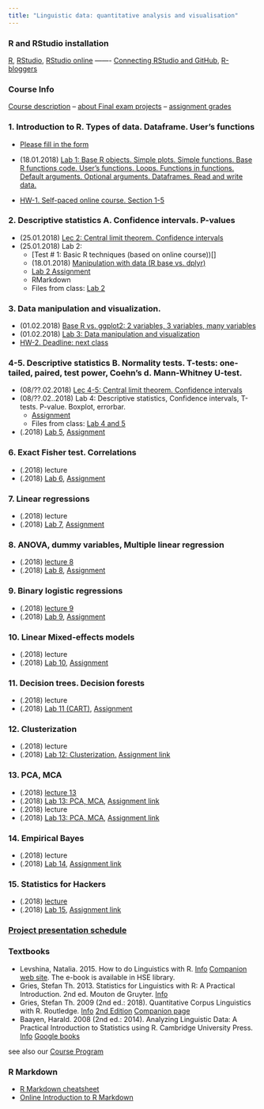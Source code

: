 ```yaml
---
title: "Linguistic data: quantitative analysis and visualisation"
---
```


### R and RStudio installation
[R](https://www.r-project.org/), [RStudio](https://www.rstudio.com/products/rstudio/download/#download), [RStudio online](https://www.rollapp.com/app/rstudio) ------- [Connecting RStudio and GitHub](http://happygitwithr.com/rstudio-git-github.html), [R-bloggers](https://www.r-bloggers.com/)

### Course Info	
[Course description](https://agricolamz.github.io/2018-MAG_R_course/Lec_1_Course_description.html)
 -- [about Final exam projects](https://github.com/agricolamz/2018-MAG_R_course/raw/master/projects.pdf)
 -- [assignment grades]()   

### 1. Introduction to R. Types of data. Dataframe. User's functions
* [Please fill in the form](https://docs.google.com/forms/d/e/1FAIpQLSeHEP4ivqpKUqPJpuruwbbOb_6x05m8ExA_YdiHer7gC3Hzng/viewform?usp=sf_link)  
* (18.01.2018)	[Lab 1: Base R objects. Simple plots. Simple functions. Base R functions code. User's functions. Loops. Functions in functions. Default arguments. Optional arguments. Dataframes. Read and write data.]()

* [HW-1. Self-paced online course. Section 1-5 ](https://www.edx.org/course/introduction-r-data-science-microsoft-dat204x-7)

### 2. Descriptive statistics A. Confidence intervals. P-values
* (25.01.2018) [Lec 2: Central limit theorem. Confidence intervals]()
* (25.01.2018) Lab 2: 
    * [Test # 1: Basic R techniques (based on online course))[]
    * (18.01.2018)	[Manipulation with data (R base vs. dplyr)]()
    * [Lab 2 Assignment]()
    * RMarkdown
    * Files from class: [Lab 2]()

### 3. Data manipulation and visualization.

*	(01.02.2018) [Base R vs. ggplot2: 2 variables, 3 variables, many variables]()
* (01.02.2018) [Lab 3: Data manipulation and visualization]()
* [HW-2. Deadline: next class]()

### 4-5. Descriptive statistics B. Normality tests. T-tests: one-tailed, paired, test power, Coehn's d. Mann-Whitney U-test.
* (08/??.02.2018) [Lec 4-5: Central limit theorem. Confidence intervals]()
* (08/??.02..2018) Lab 4: Descriptive statistics, Confidence intervals, T-tests. P-value. Boxplot, errorbar.
    * [Assignment]()
    * Files from class: [Lab 4 and 5]()

* (.2018) [Lab 5](), [Assignment]()

### 6. Exact Fisher test. Correlations																									
* (.2018) lecture
* (.2018) [Lab 6](), [Assignment]()

### 7. Linear regressions															
* (.2018) lecture
* (.2018) [Lab 7](), [Assignment]()

### 8. ANOVA, dummy variables, Multiple linear regression																		
* (.2018) [lecture 8]() 
* (.2018) [Lab 8](), [Assignment]()

### 9. Binary logistic regressions

* (.2018) [lecture 9]() 
* (.2018) [Lab 9](), [Assignment]()

### 10. Linear Mixed-effects models																						
* (.2018) lecture
* (.2018) [Lab 10](), [Assignment]()

### 11. Decision trees. Decision forests											
* (.2018) lecture
* (.2018) [Lab 11 (CART)](), [Assignment]()

### 12. Clusterization

* (.2018) lecture
* (.2018) [Lab 12: Clusterization.]() [Assignment link]()

### 13. PCA, MCA

* (.2018) [lecture 13]() 
* (.2018) [Lab 13: PCA, MCA](), [Assignment link]()
* (.2018) lecture
* (.2018) [Lab 13: PCA, MCA](), [Assignment link]()

### 14. Empirical Bayes

* (.2018) lecture
* (.2018) [Lab 14](), [Assignment link]()

### 15. Statistics for Hackers

* (.2018) [lecture]()
* (.2018) [Lab 15](), [Assignment link]()

### [Project presentation schedule]()

### Textbooks

* Levshina, Natalia. 2015. How to do Linguistics with R. [Info](https://benjamins.com/#catalog/books/z.195/main) [Companion web site](https://benjamins.com/sites/z.195/). The e-book is available in HSE library. 
* Gries, Stefan Th. 2013. Statistics for Linguistics with R: A Practical Introduction. 2nd ed. Mouton de Gruyter. [Info](https://www.degruyter.com/view/product/203826) 
* Gries, Stefan Th. 2009 (2nd ed.: 2018). Quantitative Corpus Linguistics with R. Routledge. [Info](https://www.routledge.com/Quantitative-Corpus-Linguistics-with-R-A-Practical-Introduction/Gries/p/book/9780415962704) [2nd Edition](https://www.routledge.com/Quantitative-Corpus-Linguistics-with-R-A-Practical-Introduction-2nd-Edition/Gries/p/book/9781138816275) [Companion page](http://www.linguistics.ucsb.edu/faculty/stgries/research/qclwr/qclwr.html) 
* Baayen, Harald. 2008 (2nd ed.: 2014). Analyzing Linguistic Data: A Practical Introduction to Statistics using R. Cambridge University Press. [Info](http://www.cambridge.org/gb/academic/subjects/languages-linguistics/grammar-and-syntax/analyzing-linguistic-data-practical-introduction-statistics-using-r?format=AR) [Google books](https://books.google.ru/books?id=UvWkIg5E4foC&printsec=frontcover&source=gbs_ge_summary_r&cad=0#v=onepage&q&f=false) 

see also our [Course Program](https://www.hse.ru/data/2016/09/19/1117082144/program-1549532002-kSLnTng0SN.pdf)

### R Markdown

* [R Markdown cheatsheet](https://www.rstudio.com/wp-content/uploads/2016/03/rmarkdown-cheatsheet-2.0.pdf)
* [Online Introduction to R Markdown](http://rmarkdown.rstudio.com/lesson-1.html)
